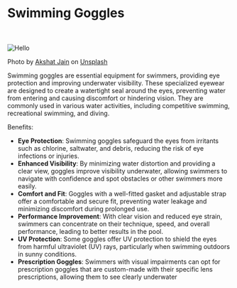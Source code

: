 
# Swimming Goggles
<br></br>
<Image src="/images/goggles.jpg" alt="Hello" width={400} height={400} />


Photo by [Akshat Jain](https://unsplash.com/@akshat_worldwide?utm_source=unsplash&utm_medium=referral&utm_content=creditCopyText) on [Unsplash](https://unsplash.com/photos/zEO9BGCNbhE?utm_source=unsplash&utm_medium=referral&utm_content=creditCopyText)
  

Swimming goggles are essential equipment for swimmers, providing eye protection and improving underwater visibility. These specialized eyewear are designed to create a watertight seal around the eyes, preventing water from entering and causing discomfort or hindering vision. They are commonly used in various water activities, including competitive swimming, recreational swimming, and diving.

Benefits:
- **Eye Protection**: Swimming goggles safeguard the eyes from irritants such as chlorine, saltwater, and debris, reducing the risk of eye infections or injuries.
- **Enhanced Visibility**: By minimizing water distortion and providing a clear view, goggles improve visibility underwater, allowing swimmers to navigate with confidence and spot obstacles or other swimmers more easily.
- **Comfort and Fit**: Goggles with a well-fitted gasket and adjustable strap offer a comfortable and secure fit, preventing water leakage and minimizing discomfort during prolonged use.
- **Performance Improvement**: With clear vision and reduced eye strain, swimmers can concentrate on their technique, speed, and overall performance, leading to better results in the pool.
- **UV Protection**: Some goggles offer UV protection to shield the eyes from harmful ultraviolet (UV) rays, particularly when swimming outdoors in sunny conditions.
- **Prescription Goggles**: Swimmers with visual impairments can opt for prescription goggles that are custom-made with their specific lens prescriptions, allowing them to see clearly underwater
